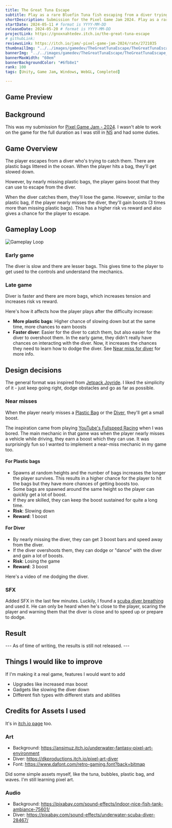 ```yaml
---
title: The Great Tuna Escape
subtitle: Play as a rare Bluefin Tuna fish escaping from a diver trying to catch you.
shortDescription: Submission for the Pixel Game Jam 2024. Play as a rare Bluefin Tuna fish escaping from a diver trying to catch you.
startDate: 2024-05-11 # format is YYYY-MM-DD
releaseDate: 2024-05-20 # format is YYYY-MM-DD
projectLink: https://gnoxnahtedev.itch.io/the-great-tuna-escape
# githubLink: 
reviewsLink: https://itch.io/jam/-pixel-game-jam-2024/rate/2721035
thumbnailImg: "../../images/gamedev/TheGreatTunaEscape/TheGreatTunaEscape_Thumbnail.png"
bannerImg: "../../images/gamedev/TheGreatTunaEscape/TheGreatTunaEscape_Thumbnail2.png"
bannerMaxWidth: "60em"
bannerBackgroundColor: "#6fb8e1"
rank: 100
tags: [Unity, Game Jam, Windows, WebGL, Completed]

---
```


## Game Preview
<ItchGameEmbed itchLink="https://itch.io/embed-upload/10506970?color=333333" projectName="Test"/>

## Background
This was my submission for [Pixel Game Jam - 2024](https://itch.io/jam/-pixel-game-jam-2024). I wasn't able to work on the game for the full duration as I was still in <abbr title="National Service">NS</abbr> and had some duties. 

## Game Overview
The player escapes from a diver who's trying to catch them. There are plastic bags littered in the ocean. When the player hits a bag, they'll get slowed down. 

However, by nearly missing plastic bags, the player gains boost that they can use to escape from the diver. 

When the diver catches them, they'll lose the game. However, similar to the plastic bag, if the player nearly misses the diver, they'll gain boosts (3 times more than missing plastic bags). This has a higher risk vs reward and also gives a chance for the player to escape.

## Gameplay Loop
![Gameplay Loop](../../images/gamedev/TheGreatTunaEscape/TheGreatTunaEscape_GameplayLoop.png)

### Early game
The diver is slow and there are lesser bags. This gives time to the player to get used to the controls and understand the mechanics.

### Late game
Diver is faster and there are more bags, which increases tension and increases risk vs reward.

Here's how it affects how the player plays after the difficulty increase:
- **More plastic bags**: Higher chance of slowing down but at the same time, more chances to earn boosts
- **Faster diver**: Easier for the diver to catch them, but also easier for the diver to overshoot them. In the early game, they didn't really have chances on interacting with the diver. Now, it increases the chances they need to learn how to dodge the diver. See [Near miss for diver](#for-diver) for more info.

## Design decisions
The general format was inspired from [Jetpack Joyride](https://www.halfbrick.com/games/jetpack-joyride-classic). I liked the simplicity of it - just keep going right, dodge obstacles and go as far as possible.

### Near misses
When the player nearly misses a [Plastic Bag](#for-plastic-bags) or the [Diver](#for-diver), they'll get a small boost.

The inspiration came from playing [YouTube's Fullspeed Racing](https://www.youtube.com/playables/UgkxbgLQk7KP4zQKHctwKY-XKtpJ_OBWL4aO) when I was bored. The main mechanic in that game was when the player nearly misses a vehicle while driving, they earn a boost which they can use. It was surprisingly fun so I wanted to implement a near-miss mechanic in my game too.

#### For Plastic bags
- Spawns at random heights and the number of bags increases the longer the player survives. This results in a higher chance for the player to hit the bags but they have more chances of getting boosts too.
- Some bags are spawned around the same height so the player can quickly get a lot of boost.
- If they are skilled, they can keep the boost sustained for quite a long time.
- **Risk**: Slowing down 
- **Reward**: 1 boost

#### For Diver
- By nearly missing the diver, they can get 3 boost bars and speed away from the diver.
- If the diver overshoots them, they can dodge or "dance" with the diver and gain a lot of boosts.
- **Risk**: Losing the game
- **Reward**: 3 boost

Here's a video of me dodging the diver.
<YoutubeEmbed youtubeLink="https://www.youtube.com/embed/Qc6iz-6DEVM?start=260" title="The Great Tuna Escape Gameplay" />

### SFX
Added SFX in the last few minutes. Luckily, I found a [scuba diver breathing](https://pixabay.com/sound-effects/underwater-scuba-diver-28467/) and used it. He can only be heard when he's close to the player, scaring the player and warning them that the diver is close and to speed up or prepare to dodge.

## Result
--- As of time of writing, the results is still not released. ---

## Things I would like to improve
If I'm making it a real game, features I would want to add
- Upgrades like increased max boost
- Gadgets like slowing the diver down
- Different fish types with different stats and abilities

## Credits for Assets I used
It's in [itch.io page](https://gnoxnahtedev.itch.io/the-great-tuna-escape) too.
### Art
- Background: https://ansimuz.itch.io/underwater-fantasy-pixel-art-environment
- Diver: https://dkproductions.itch.io/pixel-art-diver
- Font: https://www.dafont.com/retro-gaming.font?back=bitmap

Did some simple assets myself, like the tuna, bubbles, plastic bag, and waves. I'm still learning pixel art.

### Audio
- Background: https://pixabay.com/sound-effects/indoor-nice-fish-tank-ambiance-75601/
- Diver: https://pixabay.com/sound-effects/underwater-scuba-diver-28467/
